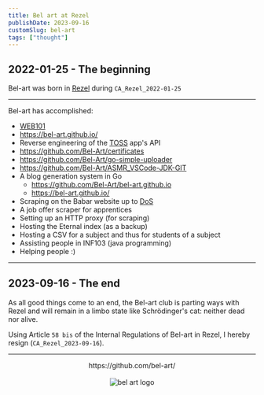 ```yaml
---
title: Bel art at Rezel
publishDate: 2023-09-16
customSlug: bel-art
tags: ["thought"]
---
```


## 2022-01-25 - The beginning

Bel-art was born in [Rezel](https://rezel.net/) during `CA_Rezel_2022-01-25`

---

Bel-art has accomplished:

-   [WEB101](https://github.com/bel-art/WEB101)
-   https://bel-art.github.io/
-   Reverse engineering of the [TOSS](https://www.cs-sports.fr/toss/) app's API
-   https://github.com/Bel-Art/certificates
-   https://github.com/Bel-Art/go-simple-uploader
-   https://github.com/Bel-Art/ASMR_VSCode-JDK-GIT
-   A blog generation system in Go
    - https://github.com/Bel-Art/bel-art.github.io
    - https://bel-art.github.io/
-   Scraping on the Babar website up to [DoS](https://en.wikipedia.org/wiki/Denial-of-service_attack)
-   A job offer scraper for apprentices
-   Setting up an HTTP proxy (for scraping)
-   Hosting the Eternal index (as a backup)
-   Hosting a CSV for a subject and thus for students of a subject
-   Assisting people in INF103 (java programming)
-   Helping people :)

---

## 2023-09-16 - The end

As all good things come to an end, the Bel-art club is parting ways with Rezel and will remain in a limbo state like Schrödinger's cat: neither dead nor alive.

Using Article `58 bis` of the Internal Regulations of Bel-art in Rezel, I hereby resign (`CA_Rezel_2023-09-16`).

---




<div style="text-align: center">
    <div>https://github.com/bel-art/</div>
    <br />
    <Image src={belArtLogo} alt="bel art logo" height={100}/>
</div>


